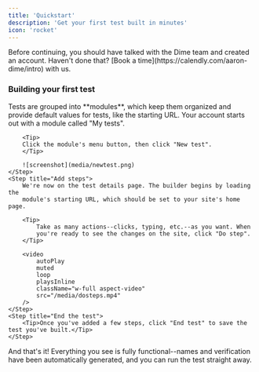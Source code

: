 ```yaml
---
title: 'Quickstart'
description: 'Get your first test built in minutes'
icon: 'rocket'
---
```


<Note>
Before continuing, you should have talked with the Dime team and created an
account. Haven't done that?
[Book a time](https://calendly.com/aaron-dime/intro) with us.
</Note>


### Building your first test

<Steps>
    <Step title="Add to a module">
        Tests are grouped into **modules**, which keep them organized and provide
        default values for tests, like the starting URL. Your account starts out
        with a module called "My tests".

        <Tip>
        Click the module's menu button, then click "New test".
        </Tip>

        ![screenshot](media/newtest.png)
    </Step>
    <Step title="Add steps">
        We're now on the test details page. The builder begins by loading the
        module's starting URL, which should be set to your site's home page.

        <Tip>
            Take as many actions--clicks, typing, etc.--as you want. When
            you're ready to see the changes on the site, click "Do step".
        </Tip>

        <video
            autoPlay
            muted
            loop
            playsInline
            className="w-full aspect-video"
            src="/media/dosteps.mp4"
        />
    </Step>
    <Step title="End the test">
        <Tip>Once you've added a few steps, click "End test" to save the test you've built.</Tip>
    </Step>
</Steps>

And that's it! Everything you see is fully functional--names and
verification have been automatically generated, and you can run the test
straight away.